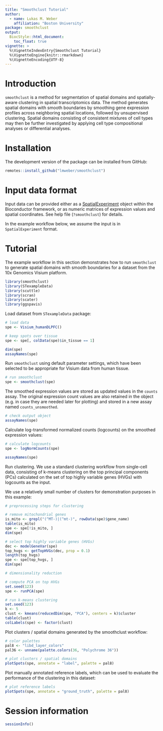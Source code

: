 ```yaml
---
title: "Smoothclust Tutorial"
author: 
  - name: Lukas M. Weber
    affiliation: "Boston University"
package: smoothclust
output: 
  BiocStyle::html_document: 
    toc_float: true
vignette: >
  %\VignetteIndexEntry{Smoothclust Tutorial}
  %\VignetteEngine{knitr::rmarkdown}
  %\VignetteEncoding{UTF-8}
---
```



# Introduction

`smoothclust` is a method for segmentation of spatial domains and spatially-aware clustering in spatial transcriptomics data. The method generates spatial domains with smooth boundaries by smoothing gene expression profiles across neighboring spatial locations, followed by unsupervised clustering. Spatial domains consisting of consistent mixtures of cell types may then be further investigated by applying cell type compositional analyses or differential analyses.


# Installation

The development version of the package can be installed from GitHub:

```r
remotes::install_github("lmweber/smoothclust")
```


# Input data format

Input data can be provided either as a [SpatialExperiment](https://bioconductor.org/packages/SpatialExperiment) object within the Bioconductor framework, or as numeric matrices of expression values and spatial coordinates. See help file (`?smoothclust`) for details.

In the example workflow below, we assume the input is in `SpatialExperiment` format.


# Tutorial

The example workflow in this section demonstrates how to run `smoothclust` to generate spatial domains with smooth boundaries for a dataset from the 10x Genomics Visium platform.

```r
library(smoothclust)
library(STexampleData)
library(scuttle)
library(scran)
library(scater)
library(ggspavis)
```


Load dataset from `STexampleData` package:

```r
# load data
spe <- Visium_humanDLPFC()

# keep spots over tissue
spe <- spe[, colData(spe)$in_tissue == 1]

dim(spe)
assayNames(spe)
```


Run `smoothclust` using default parameter settings, which have been selected to be appropriate for Visium data from human tissue.

```r
# run smoothclust
spe <- smoothclust(spe)
```


The smoothed expression values are stored as updated values in the `counts` assay. The original expression count values are also retained in the object (e.g. in case they are needed later for plotting) and stored in a new assay named `counts_unsmoothed`.

```r
# check output object
assayNames(spe)
```


Calculate log-transformed normalized counts (logcounts) on the smoothed expression values:

```r
# calculate logcounts
spe <- logNormCounts(spe)

assayNames(spe)
```


Run clustering. We use a standard clustering workflow from single-cell data, consisting of k-means clustering on the top principal components (PCs) calculated on the set of top highly variable genes (HVGs) with logcounts as the input.

We use a relatively small number of clusters for demonstration purposes in this example:

```r
# preprocessing steps for clustering

# remove mitochondrial genes
is_mito <- grepl("(^MT-)|(^mt-)", rowData(spe)$gene_name)
table(is_mito)
spe <- spe[!is_mito, ]
dim(spe)

# select top highly variable genes (HVGs)
dec <- modelGeneVar(spe)
top_hvgs <- getTopHVGs(dec, prop = 0.1)
length(top_hvgs)
spe <- spe[top_hvgs, ]
dim(spe)
```

```r
# dimensionality reduction

# compute PCA on top HVGs
set.seed(123)
spe <- runPCA(spe)
```

```r
# run k-means clustering
set.seed(123)
k <- 5
clust <- kmeans(reducedDim(spe, "PCA"), centers = k)$cluster
table(clust)
colLabels(spe) <- factor(clust)
```


Plot clusters / spatial domains generated by the smoothclust workflow:

```r
# color palettes
pal8 <- "libd_layer_colors"
pal36 <- unname(palette.colors(36, "Polychrome 36"))

# plot clusters / spatial domains
plotSpots(spe, annotate = "label", palette = pal8)
```


Plot manually annotated reference labels, which can be used to evaluate the performance of the clustering in this dataset:

```r
# plot reference labels
plotSpots(spe, annotate = "ground_truth", palette = pal8)
```


# Session information

```r
sessionInfo()
```
